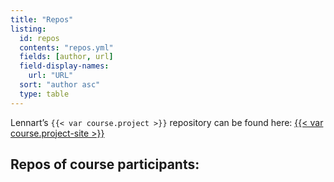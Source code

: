 ```yaml
---
title: "Repos"
listing:
  id: repos
  contents: "repos.yml"
  fields: [author, url]
  field-display-names:
    url: "URL"
  sort: "author asc"
  type: table
---
```


Lennart's `{{< var course.project >}}` repository can be found here: [{{< var course.project-site >}}]({{< var course.project-site >}})

## Repos of course participants:

:::{#repos}
:::

